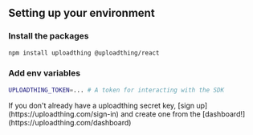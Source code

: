 
## Setting up your environment

<Steps>

### Install the packages

```bash copy npm2yarn
npm install uploadthing @uploadthing/react
```

### Add env variables

```bash copy
UPLOADTHING_TOKEN=... # A token for interacting with the SDK
```

<Callout type="warning">
  If you don't already have a uploadthing secret key, [sign up](https://uploadthing.com/sign-in) and create one from
  the [dashboard!](https://uploadthing.com/dashboard)
</Callout>
</Steps>
